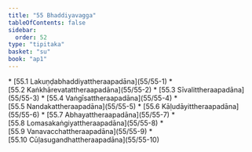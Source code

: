 ```yaml
---
title: "55 Bhaddiyavagga"
tableOfContents: false
sidebar:
  order: 52
type: "tipitaka"
basket: "su"
book: "ap1"
---
```



<DynamicBreadcrumb />



<TableOfContents book="ap1" section="55">
* [55.1 Lakuṇḍabhaddiyattheraapadāna](55/55-1)
* [55.2 Kaṅkhārevatattheraapadāna](55/55-2)
* [55.3 Sīvalittheraapadāna](55/55-3)
* [55.4 Vaṅgīsattheraapadāna](55/55-4)
* [55.5 Nandakattheraapadāna](55/55-5)
* [55.6 Kāḷudāyittheraapadāna](55/55-6)
* [55.7 Abhayattheraapadāna](55/55-7)
* [55.8 Lomasakaṅgiyattheraapadāna](55/55-8)
* [55.9 Vanavacchattheraapadāna](55/55-9)
* [55.10 Cūḷasugandhattheraapadāna](55/55-10)
</TableOfContents>
